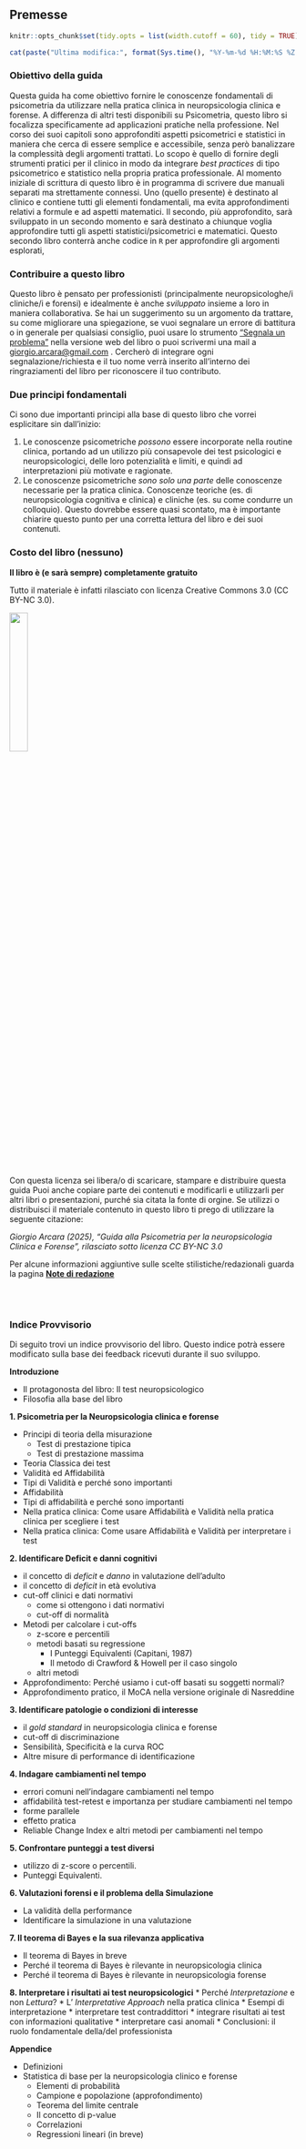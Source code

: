 ## Premesse {.unnumbered}
```r
knitr::opts_chunk$set(tidy.opts = list(width.cutoff = 60), tidy = TRUE)
```

```r
cat(paste("Ultima modifica:", format(Sys.time(), "%Y-%m-%d %H:%M:%S %Z."), "Versione 0.0.1."))
```

### Obiettivo della guida
Questa guida ha come obiettivo fornire le conoscenze fondamentali di psicometria da utilizzare nella pratica clinica in neuropsicologia clinica e forense.
A differenza di altri testi disponibili su Psicometria, questo libro si focalizza specificamente ad applicazioni pratiche nella professione. Nel corso dei suoi capitoli sono approfonditi aspetti psicometrici e statistici in maniera che cerca di essere semplice e accessibile, senza però banalizzare la complessità degli argomenti trattati. 
Lo scopo è quello di fornire degli strumenti pratici per il clinico in modo da integrare _best practices_ di tipo psicometrico e statistico nella propria pratica professionale. 
Al momento iniziale di scrittura di questo libro è in programma di scrivere due manuali separati ma strettamente connessi. Uno (quello presente) è destinato al clinico e contiene tutti gli elementi fondamentali, ma evita approfondimenti relativi a formule e ad aspetti matematici. Il secondo, più approfondito, sarà sviluppato in un secondo momento e sarà destinato a chiunque voglia approfondire tutti gli aspetti statistici/psicometrici e matematici. Questo secondo libro conterrà anche codice in `R` per approfondire gli argomenti esplorati, 

### Contribuire a questo libro
Questo libro è pensato per professionisti (principalmente neuropsicologhe/i cliniche/i e forensi) e idealmente è anche _sviluppato_ insieme a loro in maniera collaborativa. Se hai un suggerimento su un argomento da trattare, su come migliorare una spiegazione, se vuoi segnalare un errore di battitura o in generale per qualsiasi consiglio, puoi usare lo strumento ["Segnala un problema"](https://github.com/giorgioarcara/guida-psicometria-pratica-clinica/issues/new) nella versione web del libro o puoi scrivermi una mail a <giorgio.arcara@gmail.com> . Cercherò di integrare ogni segnalazione/richiesta e il tuo nome verrà inserito all'interno dei ringraziamenti del libro per riconoscere il tuo contributo.


### Due principi fondamentali
Ci sono due importanti principi alla base di questo libro che vorrei esplicitare sin dall'inizio:

1. Le conoscenze psicometriche _possono_ essere incorporate nella routine clinica, portando ad un utilizzo più consapevole dei test psicologici e neuropsicologici, delle loro potenzialità e limiti, e quindi ad interpretazioni più motivate e ragionate.
2. Le conoscenze psicometriche _sono solo una parte_ delle conoscenze necessarie per la pratica clinica. Conoscenze teoriche (es. di neuropsicologia cognitiva e clinica) e cliniche (es. su come condurre un colloquio). Questo dovrebbe essere quasi scontato, ma è importante chiarire questo punto per una corretta lettura del libro e dei suoi contenuti.


### Costo del libro (nessuno)

**Il libro è (e sarà sempre) completamente gratuito**

Tutto il materiale è infatti rilasciato con licenza Creative Commons 3.0 (CC BY-NC 3.0). 

![](Figures/CC_license_3_0.png){width="25%"}

Con questa licenza sei libera/o di scaricare, stampare e distribuire questa guida Puoi anche copiare parte dei contenuti e modificarli e utilizzarli per altri libri o presentazioni, purché sia citata la fonte di orgine.
Se utilizzi o distribuisci il materiale contenuto in questo libro ti prego di utilizzare la seguente citazione:  

_Giorgio Arcara (2025), "Guida alla Psicometria per la neuropsicologia Clinica e Forense", rilasciato sotto licenza CC BY-NC 3.0_

Per alcune informazioni aggiuntive sulle scelte stilistiche/redazionali guarda la pagina 
[**Note di redazione**](appendices/note-redazione#note-di-redazione)

:::{.raw-latex}
\vspace{2em}
:::

::: {.raw-html}
<br><br>
:::

### Indice Provvisorio
Di seguito trovi un indice provvisorio del libro. Questo indice potrà essere modificato sulla base dei feedback ricevuti durante il suo sviluppo.

**Introduzione**

  * Il protagonosta del libro: Il test neuropsicologico
  * Filosofia alla base del libro

**1. Psicometria per la Neuropsicologia clinica e forense**

  * Principi di teoria della misurazione
    * Test di prestazione tipica 
    * Test di prestazione massima
  * Teoria Classica dei test
  * Validità ed Affidabilità
  * Tipi di Validità e perché sono importanti
  * Affidabilità
  * Tipi di affidabilità e perché sono importanti
  * Nella pratica clinica: Come usare Affidabilità e Validità nella pratica clinica per scegliere i test
  * Nella pratica clinica: Come usare Affidabilità e Validità per interpretare i test

**2. Identificare Deficit e danni cognitivi**

  * il concetto di _deficit_ e _danno_ in valutazione dell'adulto
  * il concetto di _deficit_ in età evolutiva
  * cut-off clinici e dati normativi
    * come si ottengono i dati normativi
    * cut-off di normalità
  * Metodi per calcolare i cut-offs
    * z-score e percentili
    * metodi basati su regressione
        * I Punteggi Equivalenti (Capitani, 1987)
        * Il metodo di Crawford & Howell per il caso singolo
    * altri metodi
  * Approfondimento: Perché usiamo i cut-off basati su soggetti normali?
  * Approfondimento pratico, il MoCA nella versione originale di Nasreddine
  
**3. Identificare patologie o condizioni di interesse**

  * il _gold standard_ in neuropsicologia clinica e forense
  * cut-off di discriminazione
  * Sensibilità, Specificità e la curva ROC
  * Altre misure di performance di identificazione
  
**4. Indagare cambiamenti nel tempo** 

  * errori comuni nell'indagare cambiamenti nel tempo
  * affidabilità test-retest e importanza per studiare cambiamenti nel tempo
  * forme parallele
  * effetto pratica
  * Reliable Change Index e altri metodi per cambiamenti nel tempo
  
**5. Confrontare punteggi a test diversi**

 * utilizzo di z-score o percentili.
 * Punteggi Equivalenti.
 
**6. Valutazioni forensi e il problema della Simulazione**

  * La validità della performance
  * Identificare la simulazione in una valutazione
  
**7. Il teorema di Bayes e la sua rilevanza applicativa**

  * Il teorema di Bayes in breve
  * Perché il teorema di Bayes è rilevante in neuropsicologia clinica
  * Perché il teorema di Bayes è rilevante in neuropsicologia forense

**8. Interpretare i risultati ai test neuropsicologici**
  * Perché _Interpretazione_ e non _Lettura_?
  * L' _Interpretative Approach_ nella pratica clinica
  * Esempi di interpretazione
    * interpretare test contraddittori
    * integrare risultati ai test con informazioni qualitative
    * interpretare casi anomali
  * Conclusioni: il ruolo fondamentale della/del professionista
  
**Appendice**

  * Definizioni
  * Statistica di base per la neuropsicologia clinico e forense
    * Elementi di probabilità
    * Campione e popolazione (approfondimento)
    * Teorema del limite centrale
    * Il concetto di p-value
    * Correlazioni
    * Regressioni lineari (in breve)
